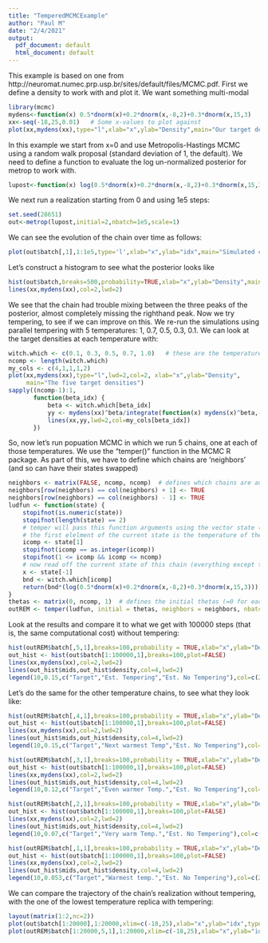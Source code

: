 ```yaml
---
title: "TemperedMCMCExample"
author: "Paul M"
date: "2/4/2021"
output:
  pdf_document: default
  html_document: default
---
```


This example is based on one from http://neuromat.numec.prp.usp.br/sites/default/files/MCMC.pdf.
First we define a density to work with and plot it. We want something multi-modal
```r
library(mcmc)
mydens<-function(x) 0.5*dnorm(x)+0.2*dnorm(x,-8,2)+0.3*dnorm(x,15,3)
xx<-seq(-18,25,0.01)   # Some x-values to plot against
plot(xx,mydens(xx),type="l",xlab="x",ylab="Density",main="Our target density")
```

In this example we start from x=0 and use Metropolis-Hastings MCMC using a random walk proposal (standard deviation of 1, the default). We need to define a function to evaluate the log un-normalized posterior for metrop to work with.
```r
lupost<-function(x) log(0.5*dnorm(x)+0.2*dnorm(x,-8,2)+0.3*dnorm(x,15,3))
```
We next run a realization starting from 0 and using 1e5 steps: 
```r
set.seed(28651)
out<-metrop(lupost,initial=2,nbatch=1e5,scale=1)
```

We can see the evolution of the chain over time as follows:
```r
plot(out$batch[,1],1:1e5,type='l',xlab="x",ylab="idx",main="Simulated chain trajectory")
```
Let's construct a histogram to see what the posterior looks like
```r
hist(out$batch,breaks=500,probability=TRUE,xlab="x",ylab="Density",main="Estimated density compared to target")
lines(xx,mydens(xx),col=2,lwd=2)
```



We see that the chain had trouble mixing between the three peaks of the posterior, almost completely missing the righthand peak.
Now we try tempering, to see if we can improve on this.
We re-run the simulations using parallel tempering with 5 temperatures: 1, 0.7, 0.5, 0.3, 0.1. We can look at the target densities at each temperature with:

```r
witch.which <- c(0.1, 0.3, 0.5, 0.7, 1.0)   # these are the temperatures
ncomp <- length(witch.which)
my_cols <- c(4,1,1,1,2)
plot(xx,mydens(xx),type="l",lwd=2,col=2, xlab="x",ylab="Density",
     main="The five target densities")
sapply((ncomp-1):1,
       function(beta_idx) {
           beta <- witch.which[beta_idx]
           yy <- mydens(xx)^beta/integrate(function(x) mydens(x)^beta,-50,50,subdivisions = 1000)$value
           lines(xx,yy,lwd=2,col=my_cols[beta_idx])
       })
```

So, now let's run popuation MCMC in which we run 5 chains, one at each of those temperatures.
We use the "temper()" function in the MCMC R package. As part of this, we have to define which chains are 'neighbors' (and so can have their states swapped)

```r
neighbors <- matrix(FALSE, ncomp, ncomp)  # defines which chains are adjacent to which.
neighbors[row(neighbors) == col(neighbors) + 1] <- TRUE
neighbors[row(neighbors) == col(neighbors) - 1] <- TRUE
ludfun <- function(state) {
    stopifnot(is.numeric(state))
    stopifnot(length(state) == 2)
    # temper will pass this function arguments using the vector state (the current state)
    # the first elelment of the current state is the temperature of the calling chain
    icomp <- state[1]  
    stopifnot(icomp == as.integer(icomp))
    stopifnot(1 <= icomp && icomp <= ncomp)
    # now read off the current state of this chain (everything except the temperature)
    x <- state[-1]
    bnd <- witch.which[icomp]
    return(bnd*(log(0.5*dnorm(x)+0.2*dnorm(x,-8,2)+0.3*dnorm(x,15,3))))
}
thetas <- matrix(0, ncomp, 1)  # defines the initial thetas (=0 for each chain)
outREM <- temper(ludfun, initial = thetas, neighbors = neighbors, nbatch = 20000,blen = 1, scale = 1, parallel = TRUE, debug = TRUE)
```

Look at the results and compare it to what we get with 100000 steps (that is, the same computational cost) without tempering:

```r
hist(outREM$batch[,5,1],breaks=100,probability = TRUE,xlab="x",ylab="Density",main="Estimated densities compared to target")
out_hist <- hist(out$batch[1:100000,1],breaks=100,plot=FALSE)
lines(xx,mydens(xx),col=2,lwd=2)
lines(out_hist$mids,out_hist$density,col=4,lwd=2)
legend(10,0.15,c("Target","Est. Tempering","Est. No Tempering"),col=c(2,1,4),lwd=c(2,1,2),bty="n")
```

Let's do the same for the other temperature chains, to see what they look like:
```r
hist(outREM$batch[,4,1],breaks=100,probability = TRUE,xlab="x",ylab="Density",main="Estimated densities compared to target")
out_hist <- hist(out$batch[1:100000,1],breaks=100,plot=FALSE)
lines(xx,mydens(xx),col=2,lwd=2)
lines(out_hist$mids,out_hist$density,col=4,lwd=2)
legend(10,0.15,c("Target","Next warmest Temp","Est. No Tempering"),col=c(2,1,4),lwd=c(2,1,2),bty="n")

hist(outREM$batch[,3,1],breaks=100,probability = TRUE,xlab="x",ylab="Density",main="Estimated densities compared to target")
out_hist <- hist(out$batch[1:100000,1],breaks=100,plot=FALSE)
lines(xx,mydens(xx),col=2,lwd=2)
lines(out_hist$mids,out_hist$density,col=4,lwd=2)
legend(10,0.12,c("Target","Even warmer Temp.","Est. No Tempering"),col=c(2,1,4),lwd=c(2,1,2),bty="n")

hist(outREM$batch[,2,1],breaks=100,probability = TRUE,xlab="x",ylab="Density",main="Estimated densities compared to target")
out_hist <- hist(out$batch[1:100000,1],breaks=100,plot=FALSE)
lines(xx,mydens(xx),col=2,lwd=2)
lines(out_hist$mids,out_hist$density,col=4,lwd=2)
legend(10,0.07,c("Target","Very warm Temp.","Est. No Tempering"),col=c(2,1,4),lwd=c(2,1,2),bty="n")

hist(outREM$batch[,1,1],breaks=100,probability = TRUE,xlab="x",ylab="Density",main="Estimated densities compared to target")
out_hist <- hist(out$batch[1:100000,1],breaks=100,plot=FALSE)
lines(xx,mydens(xx),col=2,lwd=2)
lines(out_hist$mids,out_hist$density,col=4,lwd=2)
legend(10,0.053,c("Target","Warmest temp.","Est. No Tempering"),col=c(2,1,4),lwd=c(2,1,2),bty="n")

```

We can compare the trajectory of the chain's realization without tempering, with the one of the lowest temperature replica with tempering:

```r
layout(matrix(1:2,nc=2))
plot(out$batch[1:20000],1:20000,xlim=c(-18,25),xlab="x",ylab="idx",type="l",main="No tempering")
plot(outREM$batch[1:20000,5,1],1:20000,xlim=c(-18,25),xlab="x",ylab="idx",type="l",main="Tempering")
```

